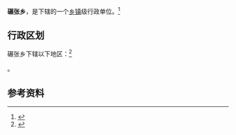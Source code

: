 {{中国乡级行政区|14/04/28/201/000}}

'''碾张乡'''，是{{PRC admin/fullname|14/04/28/201/000|3}}下辖的一个[[乡镇|乡镇]]级行政单位。<ref>{{PRC admin/ref sgc|{{PRC admin/parent|14/04/28/201/000}}}}</ref>

== 行政区划 ==

碾张乡下辖以下地区：<ref>{{PRC admin/ref sgc|14/04/28/201/000}}</ref>

{{PRC admin/children|14/04/28/201/000}}。

== 参考资料 ==

{{reflist}}

{{行政区划小作品}}
{{PRC admin/navcat|14/04/28/201/000}}
